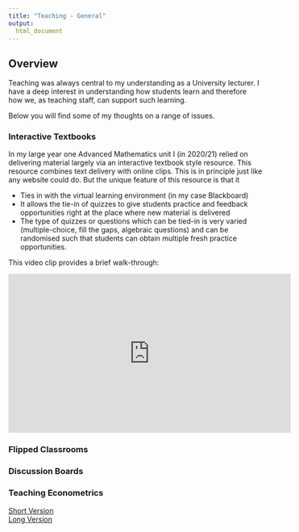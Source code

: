 ```yaml
---
title: "Teaching - General"
output:
  html_document
---
```


## Overview

Teaching was always central to my understanding as a University lecturer. I have a deep interest in understanding how students learn and therefore how we, as teaching staff, can support such learning.

Below you will find some of my thoughts on a range of issues.

### Interactive Textbooks

In my large year one Advanced Mathematics unit I (in 2020/21) relied on delivering material largely via an interactive textbook style resource. This resource combines text delivery with online clips. This is in principle just like any website could do. But the unique feature of this resource is that it 

* Ties in with the virtual learning environment (in my case Blackboard)
* It allows the tie-in of quizzes to give students practice and feedback opportunities right at the place where new material is delivered
* The type of quizzes or questions which can be tied-in is very varied (multiple-choice, fill the gaps, algebraic questions) and can be randomised such that students can obtain multiple fresh practice opportunities.

This video clip provides a brief walk-through:

<iframe width="560" height="315" src="https://www.youtube.com/embed/9Jlr7SIcHPM" title="YouTube video player" frameborder="0" allow="accelerometer; autoplay; clipboard-write; encrypted-media; gyroscope; picture-in-picture" allowfullscreen></iframe>



### Flipped Classrooms


### Discussion Boards


### Teaching Econometrics




[Short Version](docs/Ralf Becker CV Short.pdf){target="_blank"}  
[Long Version](docs/Becker R CV Mcr v2.pdf){target="_blank"}

